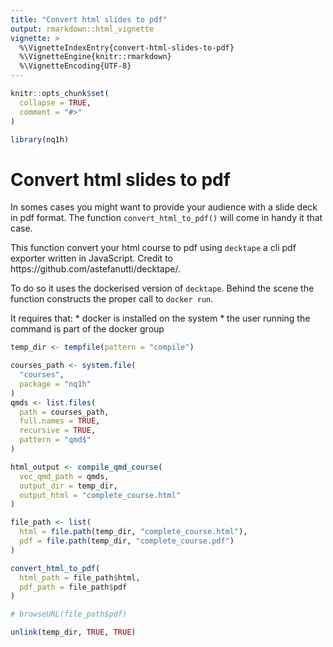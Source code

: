 ```yaml
---
title: "Convert html slides to pdf"
output: rmarkdown::html_vignette
vignette: >
  %\VignetteIndexEntry{convert-html-slides-to-pdf}
  %\VignetteEngine{knitr::rmarkdown}
  %\VignetteEncoding{UTF-8}
---
```


```r
knitr::opts_chunk$set(
  collapse = TRUE,
  comment = "#>"
)
```

```r
library(nq1h)
```

<!-- WARNING - This vignette is generated by {fusen} from dev/flat_html_to_pdf.Rmd: do not edit by hand -->

# Convert html slides to pdf

In somes cases you might want to provide your audience with a slide deck in 
pdf format. The function `convert_html_to_pdf()` will come in handy it that case.

This function convert your html course to pdf using `decktape` a cli pdf exporter written in JavaScript. Credit to  https://github.com/astefanutti/decktape/.

To do so it uses the dockerised version of `decktape`. Behind the scene the 
function constructs the proper call to `docker run`.

It requires that:
* docker is installed on the system
* the user running the command is part of the docker group


```r
temp_dir <- tempfile(pattern = "compile")

courses_path <- system.file(
  "courses",
  package = "nq1h"
)
qmds <- list.files(
  path = courses_path,
  full.names = TRUE,
  recursive = TRUE,
  pattern = "qmd$"
)

html_output <- compile_qmd_course(
  vec_qmd_path = qmds,
  output_dir = temp_dir,
  output_html = "complete_course.html"
)

file_path <- list(
  html = file.path(temp_dir, "complete_course.html"),
  pdf = file.path(temp_dir, "complete_course.pdf")
)

convert_html_to_pdf(
  html_path = file_path$html,
  pdf_path = file_path$pdf
)

# browseURL(file_path$pdf)

unlink(temp_dir, TRUE, TRUE)
```

